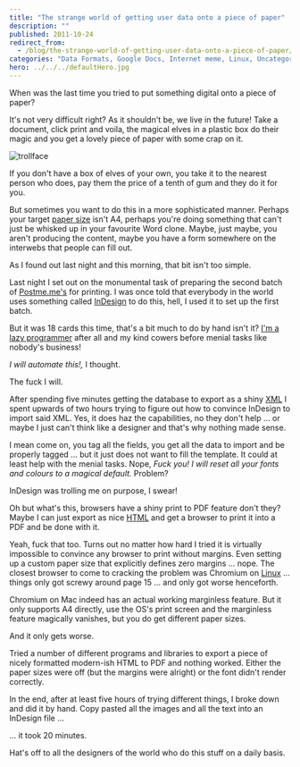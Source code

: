 ```yaml
---
title: "The strange world of getting user data onto a piece of paper"
description: ""
published: 2011-10-24
redirect_from:
  - /blog/the-strange-world-of-getting-user-data-onto-a-piece-of-paper/swizec/2706
categories: "Data Formats, Google Docs, Internet meme, Linux, Uncategorized"
hero: ../../../defaultHero.jpg
---
```


When was the last time you tried to put something digital onto a piece of paper?

It's not very difficult right? As it shouldn't be, we live in the future! Take a document, click print and voila, the magical elves in a plastic box do their magic and you get a lovely piece of paper with some crap on it.

![trollface](https://swizec.com/wp-content/uploads/2011/10/5059286742_eb649aaae3_m5.jpg)

If you don't have a box of elves of your own, you take it to the nearest person who does, pay them the price of a tenth of gum and they do it for you.

But sometimes you want to do this in a more sophisticated manner. Perhaps your target [paper size](http://en.wikipedia.org/wiki/Paper_size) isn't A4, perhaps you're doing something that can't just be whisked up in your favourite Word clone. Maybe, just maybe, you aren't producing the content, maybe you have a form somewhere on the interwebs that people can fill out.

As I found out last night and this morning, that bit isn't too simple.

Last night I set out on the monumental task of preparing the second batch of [Postme.me's](http://postme.me) for printing. I was once told that everybody in the world uses something called [InDesign](http://www.adobe.com/products/indesign/main.html) to do this, hell, I used it to set up the first batch.

But it was 18 cards this time, that's a bit much to do by hand isn't it? [I'm a lazy programmer](https://swizec.com/blog/programmers-are-fucking-lazy/) after all and my kind cowers before menial tasks like nobody's business!

_I will automate this!,_ I thought.

The fuck I will.

After spending five minutes getting the database to export as a shiny [XML](http://en.wikipedia.org/wiki/XML) I spent upwards of two hours trying to figure out how to convince InDesign to import said XML. Yes, it does haz the capabilities, no they don't help ... or maybe I just can't think like a designer and that's why nothing made sense.

I mean come on, you tag all the fields, you get all the data to import and be properly tagged ... but it just does not want to fill the template. It could at least help with the menial tasks. Nope, _Fuck you! I will reset all your fonts and colours to a magical default._ Problem?

InDesign was trolling me on purpose, I swear!

Oh but what's this, browsers have a shiny print to PDF feature don't they? Maybe I can just export as nice [HTML](http://en.wikipedia.org/wiki/HTML) and get a browser to print it into a PDF and be done with it.

Yeah, fuck that too. Turns out no matter how hard I tried it is virtually impossible to convince any browser to print without margins. Even setting up a custom paper size that explicitly defines zero margins ... nope. The closest browser to come to cracking the problem was Chromium on [Linux](http://www.kernel.org/) ... things only got screwy around page 15 ... and only got worse henceforth.

Chromium on Mac indeed has an actual working marginless feature. But it only supports A4 directly, use the OS's print screen and the marginless feature magically vanishes, but you do get different paper sizes.

And it only gets worse.

Tried a number of different programs and libraries to export a piece of nicely formatted modern-ish HTML to PDF and nothing worked. Either the paper sizes were off (but the margins were alright) or the font didn't render correctly.

In the end, after at least five hours of trying different things, I broke down and did it by hand. Copy pasted all the images and all the text into an InDesign file ...

... it took 20 minutes.

Hat's off to all the designers of the world who do this stuff on a daily basis.
